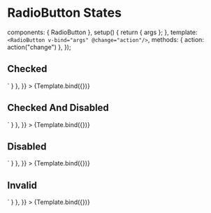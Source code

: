 
<Meta
  id="vue-radio-button-states"
  title="Vue.js Component/Radio Button/States"
  component={RadioButton}
  argTypes={argTypes}
/>

# RadioButton States

  components: { RadioButton },
  setup() {
    return { args };
  },
  template: `<RadioButton v-bind="args" @change="action"/>`,
  methods: { action: action("change") },
});

## Checked

<Canvas>
  <Story
    name="Checked"
    args={{ checked: true, value: "checked" }}
    parameters={{
      docs: { source: { code: `<RadioButton  :checked="true" :value="checked"/>` } },
    }}
  >
    {Template.bind({})}
  </Story>
</Canvas>

## Checked And Disabled

<Canvas>
  <Story
    name="Checked And Disabled"
    args={{ checked: true, disabled: true }}
    parameters={{
      docs: { source: { code: `<RadioButton  :checked="true" :disabled="true"/>` } },
    }}
  >
    {Template.bind({})}
  </Story>
</Canvas>

## Disabled

<Canvas>
  <Story
    name="Disabled"
    args={{ disabled: true }}
    parameters={{
      docs: { source: { code: `<RadioButton :disabled="true"/>` } },
    }}
  >
    {Template.bind({})}
  </Story>
</Canvas>

## Invalid

<Canvas>
  <Story
    name="Invalid"
    args={{ invalid: true }}
    parameters={{
      docs: { source: { code: `<RadioButton :invalid="true" />` } },
    }}
  >
    {Template.bind({})}
  </Story>
</Canvas>
